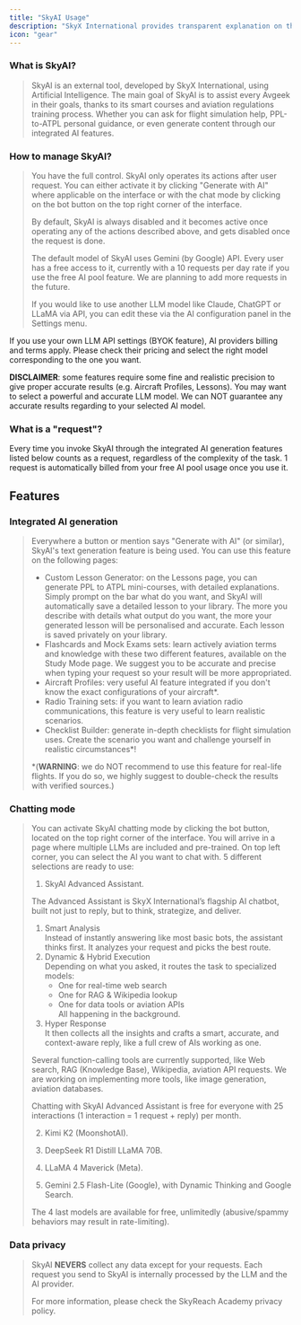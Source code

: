 ```yaml
---
title: "SkyAI Usage"
description: "SkyX International provides transparent explanation on the integrated AI features."
icon: "gear"
---
```


### What is SkyAI?

> SkyAI is an external tool, developed by SkyX International, using Artificial Intelligence. The main goal of SkyAI is to assist every Avgeek in their goals, thanks to its smart courses and aviation regulations training process. Whether you can ask for flight simulation help, PPL-to-ATPL personal guidance, or even generate content through our integrated AI features.

### How to manage SkyAI?

> You have the full control. SkyAI only operates its actions after user request. You can either activate it by clicking "Generate with AI" where applicable on the interface or with the chat mode by clicking on the bot button on the top right corner of the interface.
>
> By default, SkyAI is always disabled and it becomes active once operating any of the actions described above, and gets disabled once the request is done.
>
> The default model of SkyAI uses Gemini (by Google) API. Every user has a free access to it, currently with a 10 requests per day rate if you use the free AI pool feature. We are planning to add more requests in the future.
>
> If you would like to use another LLM model like Claude, ChatGPT or LLaMA via API, you can edit these via the AI configuration panel in the Settings menu.

<Warning>
  If you use your own LLM API settings (BYOK feature), AI providers billing and terms apply. Please check their pricing and select the right model corresponding to the one you want.

  **DISCLAIMER**: some features require some fine and realistic precision to give proper accurate results (e.g. Aircraft Profiles, Lessons). You may want to select a powerful and accurate LLM model. We can NOT guarantee any accurate results regarding to your selected AI model.
</Warning>

### What is a "request"?

Every time you invoke SkyAI through the integrated AI generation features listed below counts as a request, regardless of the complexity of the task. 1 request is automatically billed from your free AI pool usage once you use it.

## Features

### Integrated AI generation

> Everywhere a button or mention says "Generate with AI" (or similar), SkyAI's text generation feature is being used. You can use this feature on the following pages:
>
> - Custom Lesson Generator: on the Lessons page, you can generate PPL to ATPL mini-courses, with detailed explanations. Simply prompt on the bar what do you want, and SkyAI will automatically save a detailed lesson to your library. The more you describe with details what output do you want, the more your generated lesson will be personalised and accurate. Each lesson is saved privately on your library.
> - Flashcards and Mock Exams sets: learn actively aviation terms and knowledge with these two different features, available on the Study Mode page. We suggest you to be accurate and precise when typing your request so your result will be more appropriated.
> - Aircraft Profiles: very useful AI feature integrated if you don't know the exact configurations of your aircraft\*.
> - Radio Training sets: if you want to learn aviation radio communications, this feature is very useful to learn realistic scenarios.
> - Checklist Builder: generate in-depth checklists for flight simulation uses. Create the scenario you want and challenge yourself in realistic circumstances\*\!
>
> \*(**WARNING**: we do NOT recommend to use this feature for real-life flights. If you do so, we highly suggest to double-check the results with verified sources.)

### Chatting mode

> You can activate SkyAI chatting mode by clicking the bot button, located on the top right corner of the interface. You will arrive in a page where multiple LLMs are included and pre-trained. On top left corner, you can select the AI you want to chat with. 5 different selections are ready to use:
>
> 1) SkyAI Advanced Assistant.
>
> The Advanced Assistant is SkyX International’s flagship AI chatbot, built not just to reply, but to think, strategize, and deliver.
>
> 1. Smart Analysis\
>    Instead of instantly answering like most basic bots, the assistant thinks first. It analyzes your request and picks the best route.
> 2. Dynamic & Hybrid Execution\
>    Depending on what you asked, it routes the task to specialized models:
>    - One for real-time web search
>    - One for RAG & Wikipedia lookup
>    - One for data tools or aviation APIs\
>      All happening in the background.
> 3. Hyper Response\
>    It then collects all the insights and crafts a smart, accurate, and context-aware reply, like a full crew of AIs working as one.
>
> Several function-calling tools are currently supported, like Web search, RAG (Knowledge Base), Wikipedia, aviation API requests. We are working on implementing more tools, like image generation, aviation databases.
>
> Chatting with SkyAI Advanced Assistant is free for everyone with 25 interactions (1 interaction = 1 request \+ reply) per month.
>
> 2) Kimi K2 (MoonshotAI).
>
> 3) DeepSeek R1 Distill LLaMA 70B.
>
> 4) LLaMA 4 Maverick (Meta).
>
> 5) Gemini 2.5 Flash-Lite (Google), with Dynamic Thinking and Google Search.
>
> The 4 last models are available for free, unlimitedly (abusive/spammy behaviors may result in rate-limiting).  

### Data privacy

> SkyAI **NEVERS** collect any data except for your requests. Each request you send to SkyAI is internally processed by the LLM and the AI provider.
>
> For more information, please check the SkyReach Academy privacy policy.